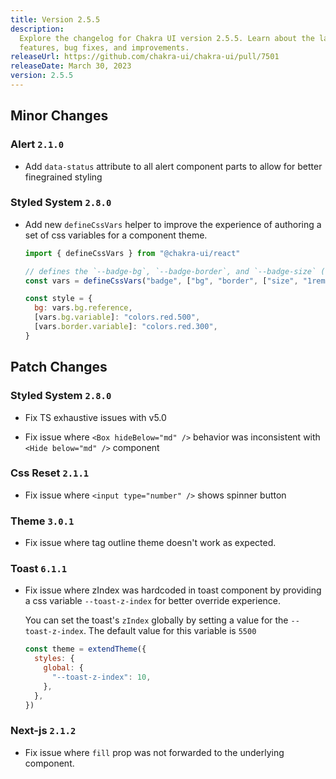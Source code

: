 ```yaml
---
title: Version 2.5.5
description:
  Explore the changelog for Chakra UI version 2.5.5. Learn about the latest
  features, bug fixes, and improvements.
releaseUrl: https://github.com/chakra-ui/chakra-ui/pull/7501
releaseDate: March 30, 2023
version: 2.5.5
---
```


## Minor Changes

### Alert `2.1.0`

- Add `data-status` attribute to all alert component parts to allow for better
  finegrained styling

### Styled System `2.8.0`

- Add new `defineCssVars` helper to improve the experience of authoring a set of
  css variables for a component theme.

  ```jsx live=false
  import { defineCssVars } from "@chakra-ui/react"

  // defines the `--badge-bg`, `--badge-border`, and `--badge-size` (with a 1rem fallback)
  const vars = defineCssVars("badge", ["bg", "border", ["size", "1rem"]])

  const style = {
    bg: vars.bg.reference,
    [vars.bg.variable]: "colors.red.500",
    [vars.border.variable]: "colors.red.300",
  }
  ```

## Patch Changes

### Styled System `2.8.0`

- Fix TS exhaustive issues with v5.0

- Fix issue where `<Box hideBelow="md" />` behavior was inconsistent with
  `<Hide below="md" />` component

### Css Reset `2.1.1`

- Fix issue where `<input type="number" />` shows spinner button

### Theme `3.0.1`

- Fix issue where tag outline theme doesn't work as expected.

### Toast `6.1.1`

- Fix issue where zIndex was hardcoded in toast component by providing a css
  variable `--toast-z-index` for better override experience.

  You can set the toast's `zIndex` globally by setting a value for the
  `--toast-z-index`. The default value for this variable is `5500`

  ```jsx live=false
  const theme = extendTheme({
    styles: {
      global: {
        "--toast-z-index": 10,
      },
    },
  })
  ```

### Next-js `2.1.2`

- Fix issue where `fill` prop was not forwarded to the underlying component.

